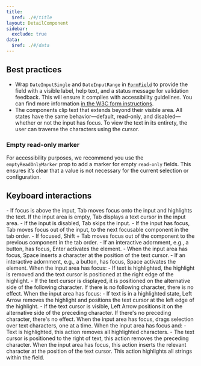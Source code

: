 ```yaml
---
title:
  $ref: ./#/title
layout: DetailComponent
sidebar:
  exclude: true
data:
  $ref: ./#/data
---
```


## Best practices

- Wrap `DateInputSingle` and `DateInputRange` in [`FormField`](/salt/components/form-field) to provide the field with a visible label, help text, and a status message for validation feedback. This will ensure it complies with accessibility guidelines. You can find more information [in the W3C form instructions](https://www.w3.org/WAI/tutorials/forms/instructions/).
- The components clip text that extends beyond their visible area. All states have the same behavior—default, read-only, and disabled—whether or not the input has focus. To view the text in its entirety, the user can traverse the characters using the cursor.

### Empty read-only marker

For accessibility purposes, we recommend you use the `emptyReadOnlyMarker` prop to add a marker for empty `read-only` fields. This ensures it’s clear that a value is not necessary for the current selection or configuration.

<LivePreview componentName="date-input" exampleName="EmptyReadOnlyMarker" />

## Keyboard interactions

<KeyboardControls>
  <KeyboardControl keyOrCombos="Tab">
    - If focus is above the input, Tab moves focus onto the input and highlights
    the text. If the input area is empty, Tab displays a text cursor in the
    input area. - If the input is disabled, Tab skips the input. - If the input
    has focus, Tab moves focus out of the input, to the next focusable component
    in the tab order.
  </KeyboardControl>
  <KeyboardControl keyOrCombos="Shift + Tab">
    - If focused, Shift + Tab moves focus out of the component to the previous
    component in the tab order.
  </KeyboardControl>
  <KeyboardControl keyOrCombos="Enter">
    - If an interactive adornment, e.g., a button, has focus, Enter activates
    the element.
  </KeyboardControl>
  <KeyboardControl keyOrCombos="Space">
    - When the input area has focus, Space inserts a character at the position
    of the text cursor. - If an interactive adornment, e.g., a button, has
    focus, Space activates the element.
  </KeyboardControl>
  <KeyboardControl keyOrCombos="Right Arrow">
    When the input area has focus: - If text is highlighted, the highlight is
    removed and the text cursor is positioned at the right edge of the
    highlight. - If the text cursor is displayed, it is positioned on the
    alternative side of the following character. If there is no following
    character, there is no effect.
  </KeyboardControl>
  <KeyboardControl keyOrCombos="Left Arrow">
    When the input area has focus: - If text is in a highlighted state, Left
    Arrow removes the highlight and positions the text cursor at the left edge
    of the highlight. - If the text cursor is visible, Left Arrow positions it
    on the alternative side of the preceding character. If there's no preceding
    character, there's no effect.
  </KeyboardControl>
  <KeyboardControl keyOrCombos="Shift + Left Arrow / Shift + Right Arrow">
    When the input area has focus, drags selection over text characters, one at
    a time.
  </KeyboardControl>
  <KeyboardControl keyOrCombos="Backspace">
    When the input area has focus and: - Text is highlighted, this action
    removes all highlighted characters. - The text cursor is positioned to the
    right of text, this action removes the preceding character.
  </KeyboardControl>
  <KeyboardControl keyOrCombos="Alphanumeric/Special keys">
    When the input area has focus, this action inserts the relevant character at
    the position of the text cursor.
  </KeyboardControl>
  <KeyboardControl keyOrCombos="Control + A / Command + A">
    This action highlights all strings within the field.
  </KeyboardControl>
</KeyboardControls>
